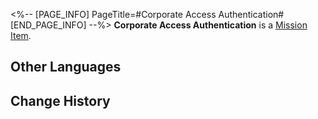<%-- [PAGE_INFO]
PageTitle=#Corporate Access Authentication#
[END_PAGE_INFO] --%>
{{Item Infobox
|id          = 140086
|image       = Item Corporate Access Authentication.png
|type        = Mission Item
|invCategory = Missions
|rarity      = 3
|effect      = 
|description = A mysterious card used to access an unknown facility. Its corner has been chipped away, and the letters on it have become unrecognizable. But when you hold it under the light at a certain angle, you can see the faint letters that read "Corporate."
}}
{{Description|''"Trust me, this is no doubt an access card used to open multiple layers of secured hatches, and it must have been developed by big corporations. The room it unlocks must also have been built by some pan-cosmic magnate."''}}
'''Corporate Access Authentication''' is a [[Mission Item]].

==Other Languages==
{{Other Languages
|en   = Corporate Access Authentication
|zhs  = 「集团」权限认证
|zht  = 「集團」權限認證
|ja   = 「グループ」権限認証
|ko   = 「집단」 권한 인증
|es   = Permiso de acceso - Compañía
|fr   = Authentification d'accès Corporation
|ru   = Аутентификация доступа к Корпорации
|th   = บัตรรับรองสิทธิ์ของ "องค์กร"
|vi   = Chứng Nhận Quyền Hạn "Tập Đoàn"
|de   = Zugangserlaubnis: Unternehmen
|id   = Kartu Akses "Perusahaan"
|pt   = Autenticação de Acesso Corporativa
}}

==Change History==
{{Change History|1.0}}